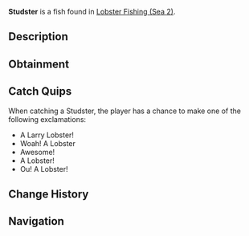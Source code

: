 {{FishInfobox
|image          = Studster.png
|rarity         = Mythical
|sea            = Second Sea
|location       = [[Lobster Fishing (Sea 2)]]
|sublocation    = 
|sources        = Lobster Cage
|radar_location = 
|xp             = 8000
|weather        = Foggy
|time           = Night
|season         = Winter, Spring
|bait           = 
|base_weight    = 65
|base_value     = 13000
|weight_range   = 45
|base_chance    = 5
|base_resil     = 20
}}
'''Studster''' is a {{Rarity|Mythical}} fish found in [[Lobster Fishing (Sea 2)]].

== Description ==
{{Description|Lobsters are valuable crustaceans known for their rich, succulent meat. Lobsters are most active in the summer to autumn, and are commonly caught in crab cages during calm clear days.|Bestiary Entry}}

== Obtainment ==
{{Description|Caught in oceans using a lobster cage.|Bestiary Hint}}

== Catch Quips ==
When catching a Studster, the player has a chance to make one of the following exclamations:
* A Larry Lobster!
* Woah! A Lobster
* Awesome!
* A Lobster!
* Ou! A Lobster!

== Change History ==
{{Change History|{{subst:Current Version}}}}

== Navigation ==
{{Fish Navbox|Lobster Fishing (Sea 2)}}